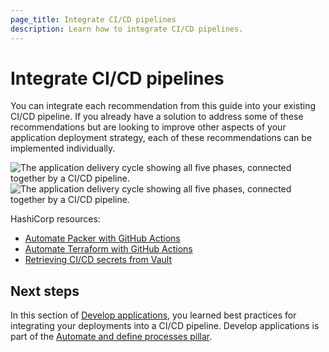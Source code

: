 ```yaml
---
page_title: Integrate CI/CD pipelines
description: Learn how to integrate CI/CD pipelines.
---
```


# Integrate CI/CD pipelines

You can integrate each recommendation from this guide into your existing CI/CD pipeline. If you already have a solution to address some of these recommendations but are looking to improve other aspects of your application deployment strategy, each of these recommendations can be implemented individually.

![The application delivery cycle showing all five phases, connected together by a CI/CD pipeline.](/img/well-architected-framework/app-delivery-cycle.png#light-theme-only) ![The application delivery cycle showing all five phases, connected together by a CI/CD pipeline.](/img/well-architected-framework/app-delivery-cycle-dark.png#dark-theme-only)

HashiCorp resources:

- [Automate Packer with GitHub Actions](/packer/tutorials/cloud-production/github-actions)
- [Automate Terraform with GitHub Actions](/terraform/tutorials/automation/github-actions)
- [Retrieving CI/CD secrets from Vault](/well-architected-framework/security/security-cicd-vault)

## Next steps

In this section of [Develop applications](/well-architected-framework/automate-and-define-processes/develop-and-deploy/develop-applications/introduction), you learned best practices for integrating your deployments into a CI/CD pipeline. Develop applications is part of the [Automate and define processes pillar](/well-architected-framework/automate-and-define-processes).